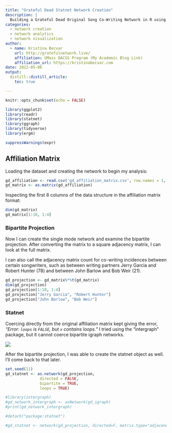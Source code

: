 ```yaml
---
title: "Grateful Dead Statnet Network Creation"
description: |
  Building a Grateful Dead Original Song Co-Writing Network in R using the Statnet Package
categories:
  - network creation
  - network analytics
  - network visualization
author:
  - name: Kristina Becvar
    url: http://gratefulnetwork.live/
    affiliation: UMass DACSS Program (My Academic Blog Link)
    affiliation_url: https://kristinabecvar.com
date: 2022-05-06
output:
  distill::distill_article:
    toc: true

---
```



```r
knitr::opts_chunk$set(echo = FALSE)
```


```r

library(ggplot2) 
library(readr) 
library(statnet)
library(ggraph)
library(tidyverse)
library(ergm)

suppressWarnings(expr)

```

## Affiliation Matrix

Loading the dataset and creating the network to begin my analysis:

```r
gd_affiliation <- read.csv('gd_affiliation_matrix.csv', row.names = 1, header = TRUE, check.names = FALSE)
gd_matrix <- as.matrix(gd_affiliation)
```

Inspecting the first 8 columns of the data structure in the affiliation matrix format: 

```r
dim(gd_matrix)
gd_matrix[1:10, 1:4]
```

### Bipartite Projection

Now I can create the single mode network and examine the bipartite projection. After converting the matrix to a square adjacency matrix, I can look at the full matrix.

I can also call the adjacency matrix count for co-writing incidences between certain songwriters, such as between writing partners Jerry Garcia and Robert Hunter (78) and between John Barlow and Bob Weir (21).

```r
gd_projection <- gd_matrix%*%t(gd_matrix)
dim(gd_projection)
gd_projection[1:10, 1:4]
gd_projection["Jerry Garcia", "Robert Hunter"]
gd_projection["John Barlow", "Bob Weir"]
```

### Statnet

Coercing directly from the original affiliation matrix kept giving the error, *"Error: `loops` is `FALSE`, but `x` contains loops."* I tried using the "intergraph" package, but it cannot coerce bipartite igraph networks. 

![](Picture1.png)

After the bipartite projection, I was able to create the statnet object as well. I'll come back to that later.

```r
set.seed(11)
gd_statnet <- as.network(gd_projection,
               directed = FALSE, 
               bipartite = TRUE,
               loops = TRUE)

#library(intergraph)
#gd_network_intergraph <- asNetwork(gd_igraph)
#print(gd_network_intergraph)

#detach("package:statnet")

#gd_statnet <- network(gd_projection, directed=F, matrix.type="adjacency", bipartite = TRUE) #statnet object
```


